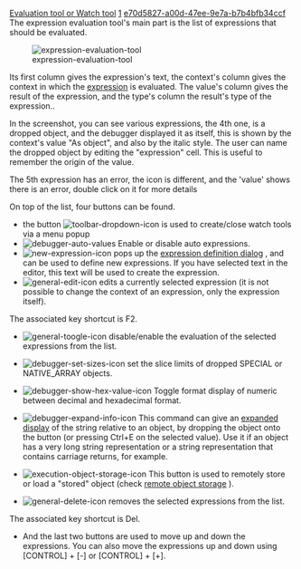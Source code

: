 [[Property:title|Evaluation tool or Watch tool]]
[[Property:weight|1]]
[[Property:uuid|e70d5827-a00d-47ee-9e7a-b7b4bfb34ccf]]
The expression evaluation tool's main part is the list of expressions that should be evaluated.

[[Image:expression-evaluation-tool]]  

Its first column gives the expression's text, the context's column gives the context in which the [[New expression dialog|expression]]  is evaluated. The value's column gives the result of the expression, and the type's column the result's type of the expression.. 

In the screenshot, you can see various expressions, the 4th one, is a dropped object, and the debugger displayed it as itself, this is shown by the context's value "As object", and also by the italic style. The user can name the dropped object by editing the "expression" cell. This is useful to remember the origin of the value. 

The 5th expression has an error, the icon is different, and the 'value' shows there is an error, double click on it for more details 

{{tip|If the expression returns a non-Void (and non basic type) object, then the corresponding row in the list is pickable, and can be dropped for example in the Watch tool to evaluate expression on it, or even to keep the object over the steppings. }}

{{tip|holding the mouse pointer over the expression's cell will popup a tooltip with details on the pointed expression }}

On top of the list, four buttons can be found.
* the button  [[Image:toolbar-dropdown-icon]]  is used to create/close watch tools via a menu popup
*   [[Image:debugger-auto-values]]  Enable or disable auto expressions. 
*   [[Image:new-expression-icon]]  pops up the [[New expression dialog|expression definition dialog]] , and can be used to define new expressions. If you have selected text in the editor, this text will be used to create the expression. 
*   [[Image:general-edit-icon]]  edits a currently selected expression (it is not possible to change the context of an expression, only the expression itself). <br/>
The associated key shortcut is F2. 
*   [[Image:general-toogle-icon]]  disable/enable the evaluation of the selected expressions from the list. <br/>

*   [[Image:debugger-set-sizes-icon]]  set the slice limits of dropped <eiffel>SPECIAL</eiffel> or <eiffel>NATIVE_ARRAY</eiffel> objects. <br/>

*   [[Image:debugger-show-hex-value-icon]]  Toggle format display of numeric between decimal and hexadecimal format. <br/>

*   [[Image:debugger-expand-info-icon]]  This command can give an [[Object Viewer (also known as Expanded display)|expanded display]]  of the string relative to an object, by dropping the object onto the button (or pressing Ctrl+E on the selected value). Use it if an object has a very long string representation or a string representation that contains carriage returns, for example. <br/>

*   [[Image:execution-object-storage-icon]]  This button is used to remotely store or load a "stored" object (check [[Debuggee's Object Storage|remote object storage]] ). <br/>

*   [[Image:general-delete-icon]]  removes the selected expressions from the list. <br/>
The associated key shortcut is Del. 
* And the last two buttons are used to move up and down the expressions. You can also move the expressions up and down using [CONTROL] + [-] or [CONTROL] + [+]. 

{{tip|Dropping an object onto this list lets you define quickly an expression whose context is the dropped object. This avoids having to type object addresses manually. <br/>
If you press the [Control] key during the dropping, you will add the dropped object as itself. }}




